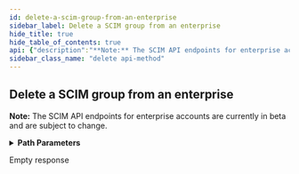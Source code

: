 ```yaml
---
id: delete-a-scim-group-from-an-enterprise
sidebar_label: Delete a SCIM group from an enterprise
hide_title: true
hide_table_of_contents: true
api: {"description":"**Note:** The SCIM API endpoints for enterprise accounts are currently in beta and are subject to change.","externalDocs":{"description":"API method documentation","url":"https://docs.github.com/rest/reference/enterprise-admin#delete-a-scim-group-from-an-enterprise"},"operationId":"enterprise-admin/delete-scim-group-from-enterprise","parameters":[{"description":"The slug version of the enterprise name. You can also substitute this value with the enterprise id.","in":"path","name":"enterprise","required":true,"schema":{"type":"string"}},{"description":"Identifier generated by the GitHub SCIM endpoint.","in":"path","name":"scim_group_id","required":true,"schema":{"type":"string"}}],"responses":{"204":{"description":"Empty response"}},"tags":["enterprise-admin"],"x-github":{"category":"enterprise-admin","enabledForGitHubApps":true,"githubCloudOnly":true,"previews":[],"subcategory":"scim"},"method":"delete","path":"/scim/v2/enterprises/{enterprise}/Groups/{scim_group_id}","servers":[{"url":"https://api.github.com"}],"info":{"contact":{"name":"Support","url":"https://support.github.com/contact"},"description":"GitHub's v3 REST API.","license":{"name":"MIT","url":"https://spdx.org/licenses/MIT"},"termsOfService":"https://docs.github.com/articles/github-terms-of-service","title":"GitHub v3 REST API","version":"1.1.4","x-apisguru-categories":["collaboration","developer_tools"],"x-logo":{"url":"https://twitter.com/github/profile_image?size=original"},"x-origin":[{"format":"openapi","url":"https://raw.githubusercontent.com/github/rest-api-description/main/descriptions/api.github.com/api.github.com.json","version":"3.0"}],"x-providerName":"github.com"},"postman":{"name":"Delete a SCIM group from an enterprise","description":{"content":"**Note:** The SCIM API endpoints for enterprise accounts are currently in beta and are subject to change.","type":"text/plain"},"url":{"path":["scim","v2","enterprises",":enterprise","Groups",":scim_group_id"],"host":["{{baseUrl}}"],"query":[],"variable":[{"disabled":false,"description":{"content":"(Required) The slug version of the enterprise name. You can also substitute this value with the enterprise id.","type":"text/plain"},"type":"any","value":"","key":"enterprise"},{"disabled":false,"description":{"content":"(Required) Identifier generated by the GitHub SCIM endpoint.","type":"text/plain"},"type":"any","value":"","key":"scim_group_id"}]},"method":"DELETE"}}
sidebar_class_name: "delete api-method"
---
```



## Delete a SCIM group from an enterprise



**Note:** The SCIM API endpoints for enterprise accounts are currently in beta and are subject to change.

<details style={{"marginBottom":"1rem"}}><summary style={{}}><strong>Path Parameters</strong></summary><div><ul><ParamsItem className={"paramsItem"} param={{"description":"The slug version of the enterprise name. You can also substitute this value with the enterprise id.","in":"path","name":"enterprise","required":true,"schema":{"type":"string"}}}></ParamsItem><ParamsItem className={"paramsItem"} param={{"description":"Identifier generated by the GitHub SCIM endpoint.","in":"path","name":"scim_group_id","required":true,"schema":{"type":"string"}}}></ParamsItem></ul></div></details><div><ApiTabs><TabItem label={"204"} value={"204"}><div>

Empty response

</div><div></div></TabItem></ApiTabs></div>
      